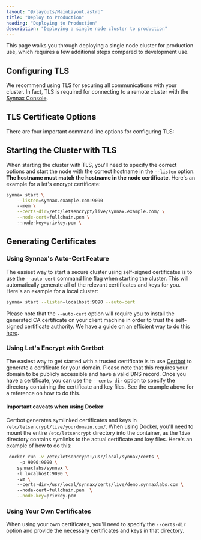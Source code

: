 ```yaml
---
layout: "@/layouts/MainLayout.astro"
title: "Deploy to Production"
heading: "Deploying to Production"
description: "Deploying a single node cluster to production"
---
```



This page walks you through deploying a single node cluster for production use, which requires
a few additional steps compared to development use.

## Configuring TLS

We recommend using TLS for securing all communications with your cluster. In fact, TLS
is required for connecting to a remote cluster with the [Synnax Console](/console/get-started).

## TLS Certificate Options

There are four important command line options for configuring TLS:

<Table
    columns={[
        { key: "option", name: "Option", type: "code", width: 130 },
        { key: "description", name: "Description", type: "string" },
        { key: "default", name: "Default", type: "string", width: 50 }
    ]}
    data={[
        {
            option: "--certs-dir",
            description: "The path to a directory containing the necessary certificates for the cluster to use.",
            default: "/usr/local/synnax/certs"
        },
        {
            option: "--ca-cert",
            description: "The path relative to --certs-dir to the certificate authority (CA) certificate. This is only required if you're using a self-signed certificate. Certificates generated by public CA's like Let's Encrypt are already trusted, so you don't need to specify this option.",
            default: "ca.crt"
        },
        {
            option: "--node-cert",
            description: "The path relative to --certs-dir to the node's public certificate file.",
            default: "node.crt"
        },
        {
            option: "--node-key",
            description: "The path relative to --certs-dir to the node's private key file.",
            default: "node.key"
        }
    ]}
/>

## Starting the Cluster with TLS

When starting the cluster with TLS, you'll need to specify the correct options and start
the node with the correct hostname in the `--listen` option. <b>The hostname must
match the hostname in the node certificate</b>. Here's an example for a let's encrypt 
certificate:

```sh
synnax start \
    --listen=synnax.example.com:9090
    --mem \
    --certs-dir=/etc/letsencrypt/live/synnax.example.com/ \
    --node-cert=fullchain.pem \ 
    --node-key=privkey.pem \
```

## Generating Certificates

### Using Synnax's Auto-Cert Feature

The easiest way to start a secure cluster using self-signed certificates is to use the
`--auto-cert` command line flag when starting the cluster. This will automatically
generate all of the relevant certificates and keys for you. Here's an example for 
a local cluster:

```sh
synnax start --listen=localhost:9090 --auto-cert 
```

Please note that the `--auto-cert` option will require you to install the generated CA
certificate on your client machine in order to trust the self-signed certificate 
authority. We have a guide on an efficient way to do this [here](/deployment/installing-certificates).

### Using Let's Encrypt with Certbot

The easiest way to get started with a trusted certificate is to use [Certbot](https://certbot.eff.org/)
to generate a certificate for your domain. Please note that this requires your domain to be
publicly accessible and have a valid DNS record. Once you have a certificate, you can use the
`--certs-dir` option to specify the directory containing the certificate and key files. See
the example above for a reference on how to do this.

#### Important caveats when using Docker

Certbot generates symlinked certificates and keys in `/etc/letsencrypt/live/yourdomain.com/`.
When using Docker, you'll need to mount the entire `/etc/letsencrypt` directory into the
container, as the `live` directory contains symlinks to the actual certificate and key files. 
Here's an example of how to do this:

```bash
 docker run -v /etc/letsencrypt:/usr/local/synnax/certs \ 
     -p 9090:9090 \ 
    synnaxlabs/synnax \ 
    -l localhost:9090 \ 
    -vm \ 
    --certs-dir=/usr/local/synnax/certs/live/demo.synnaxlabs.com \ 
    --node-cert=fullchain.pem  \
    --node-key=privkey.pem
 ```

### Using Your Own Certificates

When using your own certificates, you'll need to specify the `--certs-dir` option and
provide the necessary certificates and keys in that directory. 



